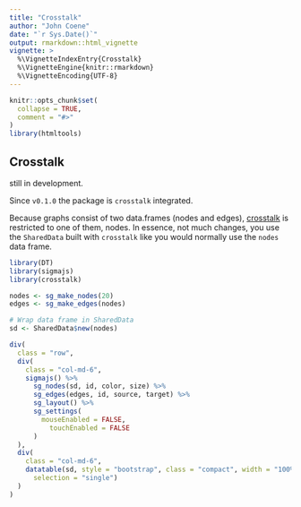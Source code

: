 ```yaml
---
title: "Crosstalk"
author: "John Coene"
date: "`r Sys.Date()`"
output: rmarkdown::html_vignette
vignette: >
  %\VignetteIndexEntry{Crosstalk}
  %\VignetteEngine{knitr::rmarkdown}
  %\VignetteEncoding{UTF-8}
---
```


```r
knitr::opts_chunk$set(
  collapse = TRUE,
  comment = "#>"
)
library(htmltools)
```

## Crosstalk

<span class="text-warning"><i class="fa fa-warning"></i> still in development.</span>

Since `v0.1.0` the package is `crosstalk` integrated.

Because graphs consist of two data.frames (nodes and edges), [crosstalk](https://rstudio.github.io/crosstalk/) is restricted to one of them, nodes. In essence, not much changes, you use the `SharedData` built with `crosstalk` like you would normally use the `nodes` data frame. 

```r
library(DT)
library(sigmajs)
library(crosstalk)

nodes <- sg_make_nodes(20)
edges <- sg_make_edges(nodes)

# Wrap data frame in SharedData
sd <- SharedData$new(nodes)

div(
  class = "row",
  div(
    class = "col-md-6",
    sigmajs() %>% 
      sg_nodes(sd, id, color, size) %>% 
      sg_edges(edges, id, source, target) %>% 
      sg_layout() %>% 
      sg_settings(
        mouseEnabled = FALSE,
	      touchEnabled = FALSE
      )
  ),
  div(
    class = "col-md-6",
    datatable(sd, style = "bootstrap", class = "compact", width = "100%",
      selection = "single")
  )
)
```